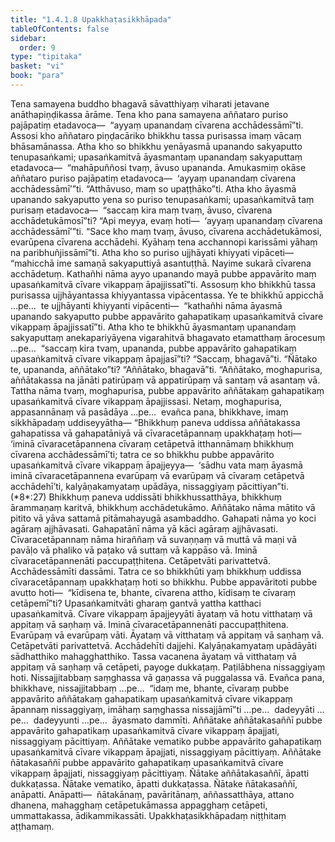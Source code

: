```yaml
---
title: "1.4.1.8 Upakkhaṭasikkhāpada"
tableOfContents: false
sidebar:
  order: 9
type: "tipitaka"
basket: "vi"
book: "para"
---
```



<DynamicBreadcrumb />

<Division number="527" book="para">

<Paragraph number="2015" book="para">
Tena samayena buddho bhagavā sāvatthiyaṃ viharati jetavane anāthapiṇḍikassa ārāme. Tena kho pana samayena aññataro puriso pajāpatiṃ etadavoca—  “ayyaṃ upanandaṃ cīvarena acchādessāmī”ti. Assosi kho aññataro piṇḍacāriko bhikkhu tassa purisassa imaṃ vācaṃ bhāsamānassa. Atha kho so bhikkhu yenāyasmā upanando sakyaputto tenupasaṅkami; upasaṅkamitvā āyasmantaṃ upanandaṃ sakyaputtaṃ etadavoca—  “mahāpuññosi tvaṃ, āvuso upananda. Amukasmiṃ okāse aññataro puriso pajāpatiṃ etadavoca—  ‘ayyaṃ upanandaṃ cīvarena acchādessāmī’”ti. “Atthāvuso, maṃ so upaṭṭhāko”ti.
</Paragraph>

<Paragraph number="2016" book="para">
Atha kho āyasmā upanando sakyaputto yena so puriso tenupasaṅkami; upasaṅkamitvā taṃ purisaṃ etadavoca—  “saccaṃ kira maṃ tvaṃ, āvuso, cīvarena acchādetukāmosī”ti? “Api meyya, evaṃ hoti—  ‘ayyaṃ upanandaṃ cīvarena acchādessāmī’”ti. “Sace kho maṃ tvaṃ, āvuso, cīvarena acchādetukāmosi, evarūpena cīvarena acchādehi. Kyāhaṃ tena acchannopi karissāmi yāhaṃ na paribhuñjissāmī”ti. Atha kho so puriso ujjhāyati khiyyati vipāceti—  “mahicchā ime samaṇā sakyaputtiyā asantuṭṭhā. Nayime sukarā cīvarena acchādetuṃ. Kathañhi nāma ayyo upanando mayā pubbe appavārito maṃ upasaṅkamitvā cīvare vikappaṃ āpajjissatī”ti.
</Paragraph>

<Paragraph number="2017" book="para">
Assosuṃ kho bhikkhū tassa purisassa ujjhāyantassa khiyyantassa vipācentassa. Ye te bhikkhū appicchā …pe…  te ujjhāyanti khiyyanti vipācenti—  “kathañhi nāma āyasmā upanando sakyaputto pubbe appavārito gahapatikaṃ upasaṅkamitvā cīvare vikappaṃ āpajjissatī”ti.
</Paragraph>

<Paragraph number="2018" book="para">
Atha kho te bhikkhū āyasmantaṃ upanandaṃ sakyaputtaṃ anekapariyāyena vigarahitvā bhagavato etamatthaṃ ārocesuṃ …pe…  “saccaṃ kira tvaṃ, upananda, pubbe appavārito gahapatikaṃ upasaṅkamitvā cīvare vikappaṃ āpajjasī”ti? “Saccaṃ, bhagavā”ti. “Ñātako te, upananda, aññātako”ti? “Aññātako, bhagavā”ti. “Aññātako, moghapurisa, aññātakassa na jānāti patirūpaṃ vā appatirūpaṃ vā santaṃ vā asantaṃ vā. Tattha nāma tvaṃ, moghapurisa, pubbe appavārito aññātakaṃ gahapatikaṃ upasaṅkamitvā cīvare vikappaṃ āpajjissasi. Netaṃ, moghapurisa, appasannānaṃ vā pasādāya …pe…  evañca pana, bhikkhave, imaṃ sikkhāpadaṃ uddiseyyātha—
</Paragraph>

</Division>
<Division number="528" book="para">

<Paragraph number="2019" book="para">
<Emphasis>“Bhikkhuṃ paneva uddissa aññātakassa gahapatissa vā gahapatāniyā vā cīvaracetāpannaṃ upakkhaṭaṃ hoti—  ‘iminā cīvaracetāpannena cīvaraṃ cetāpetvā itthannāmaṃ bhikkhuṃ cīvarena acchādessāmī’ti; tatra ce so bhikkhu pubbe appavārito upasaṅkamitvā cīvare vikappaṃ āpajjeyya—  ‘sādhu vata maṃ āyasmā iminā cīvaracetāpannena evarūpaṃ vā evarūpaṃ vā cīvaraṃ cetāpetvā acchādehī’ti, kalyāṇakamyataṃ upādāya, nissaggiyaṃ pācittiyan”</Emphasis>ti. (*8*:<Emphasis>27</Emphasis>)
</Paragraph>

</Division>
<Division number="529" book="para">

<Paragraph number="2020" book="para">
<Emphasis>Bhikkhuṃ paneva uddissā</Emphasis>ti bhikkhussatthāya, bhikkhuṃ ārammaṇaṃ karitvā, bhikkhuṃ acchādetukāmo.
</Paragraph>

<Paragraph number="2021" book="para">
<Emphasis>Aññātako</Emphasis> nāma mātito vā pitito vā yāva sattamā pitāmahayugā asambaddho.
</Paragraph>

<Paragraph number="2022" book="para">
<Emphasis>Gahapati</Emphasis> nāma yo koci agāraṃ ajjhāvasati.
</Paragraph>

<Paragraph number="2023" book="para">
<Emphasis>Gahapatānī</Emphasis> nāma yā kāci agāraṃ ajjhāvasati.
</Paragraph>

<Paragraph number="2024" book="para">
<Emphasis>Cīvaracetāpannaṃ</Emphasis> nāma hiraññaṃ vā suvaṇṇaṃ vā muttā vā maṇi vā pavāḷo vā phaliko vā paṭako vā suttaṃ vā kappāso vā.
</Paragraph>

<Paragraph number="2025" book="para">
<Emphasis>Iminā cīvaracetāpannenā</Emphasis>ti paccupaṭṭhitena.
</Paragraph>

<Paragraph number="2026" book="para">
<Emphasis>Cetāpetvā</Emphasis>ti parivattetvā.
</Paragraph>

<Paragraph number="2027" book="para">
<Emphasis>Acchādessāmī</Emphasis>ti dassāmi.
</Paragraph>

<Paragraph number="2028" book="para">
<Emphasis>Tatra ce so bhikkhū</Emphasis>ti yaṃ bhikkhuṃ uddissa cīvaracetāpannaṃ upakkhaṭaṃ hoti so bhikkhu.
</Paragraph>

<Paragraph number="2029" book="para">
<Emphasis>Pubbe appavārito</Emphasis>ti pubbe avutto hoti—  “kīdisena te, bhante, cīvarena attho, kīdisaṃ te cīvaraṃ cetāpemī”ti?
</Paragraph>

<Paragraph number="2030" book="para">
<Emphasis>Upasaṅkamitvā</Emphasis>ti gharaṃ gantvā yattha katthaci upasaṅkamitvā.
</Paragraph>

<Paragraph number="2031" book="para">
<Emphasis>Cīvare vikappaṃ āpajjeyyā</Emphasis>ti āyataṃ vā hotu vitthataṃ vā appitaṃ vā saṇhaṃ vā.
</Paragraph>

<Paragraph number="2032" book="para">
<Emphasis>Iminā cīvaracetāpannenā</Emphasis>ti paccupaṭṭhitena.
</Paragraph>

<Paragraph number="2033" book="para">
<Emphasis>Evarūpaṃ vā evarūpaṃ vā</Emphasis>ti. Āyataṃ vā vitthataṃ vā appitaṃ vā saṇhaṃ vā.
</Paragraph>

<Paragraph number="2034" book="para">
<Emphasis>Cetāpetvā</Emphasis>ti parivattetvā.
</Paragraph>

<Paragraph number="2035" book="para">
<Emphasis>Acchādehī</Emphasis>ti dajjehi.
</Paragraph>

<Paragraph number="2036" book="para">
<Emphasis>Kalyāṇakamyataṃ upādāyā</Emphasis>ti sādhatthiko mahagghatthiko. Tassa vacanena āyataṃ vā vitthataṃ vā appitaṃ vā saṇhaṃ vā cetāpeti, payoge dukkaṭaṃ. Paṭilābhena nissaggiyaṃ hoti. Nissajjitabbaṃ saṃghassa vā gaṇassa vā puggalassa vā. Evañca pana, bhikkhave, nissajjitabbaṃ …pe…  “idaṃ me, bhante, cīvaraṃ pubbe appavārito aññātakaṃ gahapatikaṃ upasaṅkamitvā cīvare vikappaṃ āpannaṃ nissaggiyaṃ, imāhaṃ saṃghassa nissajjāmī”ti …pe…  dadeyyāti …pe…  dadeyyunti …pe…  āyasmato dammīti.
</Paragraph>

</Division>
<Division number="530" book="para">

<Paragraph number="2037" book="para">
Aññātake aññātakasaññī pubbe appavārito gahapatikaṃ upasaṅkamitvā cīvare vikappaṃ āpajjati, nissaggiyaṃ pācittiyaṃ. Aññātake vematiko pubbe appavārito gahapatikaṃ upasaṅkamitvā cīvare vikappaṃ āpajjati, nissaggiyaṃ pācittiyaṃ. Aññātake ñātakasaññī pubbe appavārito gahapatikaṃ upasaṅkamitvā cīvare vikappaṃ āpajjati, nissaggiyaṃ pācittiyaṃ.
</Paragraph>

<Paragraph number="2038" book="para">
Ñātake aññātakasaññī, āpatti dukkaṭassa. Ñātake vematiko, āpatti dukkaṭassa. Ñātake ñātakasaññī, anāpatti.
</Paragraph>

</Division>
<Division number="531" book="para">

<Paragraph number="2039" book="para">
Anāpatti—  ñātakānaṃ, pavāritānaṃ, aññassatthāya, attano dhanena, mahagghaṃ cetāpetukāmassa appagghaṃ cetāpeti, ummattakassa, ādikammikassāti.

</Paragraph>
</Division>

<Paragraph number="2040" type="center" book="para">
Upakkhaṭasikkhāpadaṃ niṭṭhitaṃ aṭṭhamaṃ.
</Paragraph>